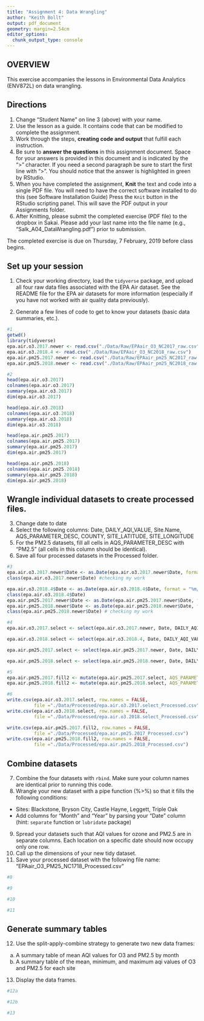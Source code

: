 ```yaml
---
title: "Assignment 4: Data Wrangling"
author: "Keith Bollt"
output: pdf_document
geometry: margin=2.54cm
editor_options: 
  chunk_output_type: console
---
```


## OVERVIEW

This exercise accompanies the lessons in Environmental Data Analytics (ENV872L) on data wrangling. 

## Directions
1. Change "Student Name" on line 3 (above) with your name.
2. Use the lesson as a guide. It contains code that can be modified to complete the assignment.
3. Work through the steps, **creating code and output** that fulfill each instruction.
4. Be sure to **answer the questions** in this assignment document.
Space for your answers is provided in this document and is indicated by the ">" character.
If you need a second paragraph be sure to start the first line with ">".
You should notice that the answer is highlighted in green by RStudio. 
6. When you have completed the assignment, **Knit** the text and code into a single PDF file.
You will need to have the correct software installed to do this (see Software Installation Guide)
Press the `Knit` button in the RStudio scripting panel.
This will save the PDF output in your Assignments folder.
8. After Knitting, please submit the completed exercise (PDF file) to the dropbox in Sakai. Please add your last name into the file name (e.g., "Salk_A04_DataWrangling.pdf") prior to submission.

The completed exercise is due on Thursday, 7 February, 2019 before class begins.

## Set up your session 
1. Check your working directory, load the `tidyverse` package, and upload all four raw data files associated with the EPA Air dataset. See the README file for the EPA air datasets for more information (especially if you have not worked with air quality data previously). 

2. Generate a few lines of code to get to know your datasets (basic data summaries, etc.).

```r
#1
getwd()
library(tidyverse)
epa.air.o3.2017.newer <- read.csv("./Data/Raw/EPAair_O3_NC2017_raw.csv")
epa.air.o3.2018.4 <- read.csv("./Data/Raw/EPAair_O3_NC2018_raw.csv")
epa.air.pm25.2017.newer <- read.csv("./Data/Raw/EPAair_pm25_NC2017_raw.csv")
epa.air.pm25.2018.newer <- read.csv("./Data/Raw/EPAair_pm25_NC2018_raw.csv")

#2
head(epa.air.o3.2017)
colnames(epa.air.o3.2017)
summary(epa.air.o3.2017)
dim(epa.air.o3.2017)

head(epa.air.o3.2018)
colnames(epa.air.o3.2018)
summary(epa.air.o3.2018)
dim(epa.air.o3.2018)

head(epa.air.pm25.2017)
colnames(epa.air.pm25.2017)
summary(epa.air.pm25.2017)
dim(epa.air.pm25.2017)

head(epa.air.pm25.2018)
colnames(epa.air.pm25.2018)
summary(epa.air.pm25.2018)
dim(epa.air.pm25.2018)
```

## Wrangle individual datasets to create processed files.
3. Change date to date
4. Select the following columns: Date, DAILY_AQI_VALUE, Site.Name, AQS_PARAMETER_DESC, COUNTY, SITE_LATITUDE, SITE_LONGITUDE
5. For the PM2.5 datasets, fill all cells in AQS_PARAMETER_DESC with "PM2.5" (all cells in this column should be identical).
6. Save all four processed datasets in the Processed folder.

```r
#3
epa.air.o3.2017.newer$Date <- as.Date(epa.air.o3.2017.newer$Date, format = "%m/%d/%y")
class(epa.air.o3.2017.newer$Date) #checking my work

epa.air.o3.2018.4$Date <- as.Date(epa.air.o3.2018.4$Date, format = "%m/%d/%y")
class(epa.air.o3.2018.4$Date)
epa.air.pm25.2017.newer$Date <- as.Date(epa.air.pm25.2017.newer$Date, format = "%m/%d/%y")
epa.air.pm25.2018.newer$Date <- as.Date(epa.air.pm25.2018.newer$Date, format = "%m/%d/%y")
class(epa.air.pm25.2018.newer$Date) # checking my work

#4
epa.air.o3.2017.select <- select(epa.air.o3.2017.newer, Date, DAILY_AQI_VALUE, Site.Name, AQS_PARAMETER_DESC, COUNTY, SITE_LATITUDE, SITE_LONGITUDE)

epa.air.o3.2018.select <- select(epa.air.o3.2018.4, Date, DAILY_AQI_VALUE, Site.Name, AQS_PARAMETER_DESC, COUNTY, SITE_LATITUDE, SITE_LONGITUDE)

epa.air.pm25.2017.select <- select(epa.air.pm25.2017.newer, Date, DAILY_AQI_VALUE, Site.Name, AQS_PARAMETER_DESC, COUNTY, SITE_LATITUDE, SITE_LONGITUDE)

epa.air.pm25.2018.select <- select(epa.air.pm25.2018.newer, Date, DAILY_AQI_VALUE, Site.Name, AQS_PARAMETER_DESC, COUNTY, SITE_LATITUDE, SITE_LONGITUDE)

#5
epa.air.pm25.2017.fill2 <- mutate(epa.air.pm25.2017.select, AQS_PARAMETER_DESC = "PM25")
epa.air.pm25.2018.fill2 <- mutate(epa.air.pm25.2018.select, AQS_PARAMETER_DESC = "PM25")

#6
write.csv(epa.air.o3.2017.select, row.names = FALSE, 
          file ="./Data/Processed/epa.air.o3.2017.select_Processed.csv")
write.csv(epa.air.o3.2018.select, row.names = FALSE, 
          file ="./Data/Processed/epa.air.o3.2018.select_Processed.csv")

write.csv(epa.air.pm25.2017.fill2, row.names = FALSE, 
          file ="./Data/Processed/epa.air.pm25.2017_Processed.csv")
write.csv(epa.air.pm25.2018.fill2, row.names = FALSE, 
          file ="./Data/Processed/epa.air.pm25.2018_Processed.csv")
```


## Combine datasets
7. Combine the four datasets with `rbind`. Make sure your column names are identical prior to running this code. 
8. Wrangle your new dataset with a pipe function (%>%) so that it fills the following conditions: 

* Sites: Blackstone, Bryson City, Castle Hayne, Leggett, Triple Oak
* Add columns for "Month" and "Year" by parsing your "Date" column (hint: `separate` function or `lubridate` package)

9. Spread your datasets such that AQI values for ozone and PM2.5 are in separate columns. Each location on a specific date should now occupy only one row.
10. Call up the dimensions of your new tidy dataset.
11. Save your processed dataset with the following file name: "EPAair_O3_PM25_NC1718_Processed.csv"

```r
#8

#9

#10

#11

```


## Generate summary tables
12. Use the split-apply-combine strategy to generate two new data frames: 
a. A summary table of mean AQI values for O3 and PM2.5 by month
b. A summary table of the mean, minimum, and maximum aqi values of O3 and PM2.5 for each site
13. Display the data frames.

```r
#12a

#12b

#13

```

